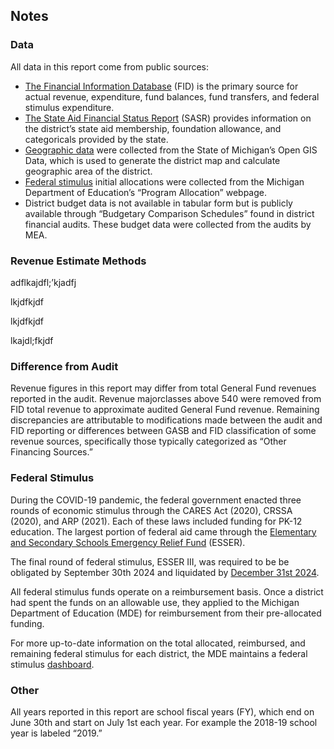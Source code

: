 ## Notes

### Data

All data in this report come from public sources:

-   [The Financial Information Database](https://www.mischooldata.org/financial-data-files/) (FID) is the primary source for actual revenue, expenditure, fund balances, fund transfers, and federal stimulus expenditure.
-   [The State Aid Financial Status Report](https://mdoe.state.mi.us/samspublic/Home/StatusReport) (SASR) provides information on the district's state aid membership, foundation allowance, and categoricals provided by the state.
-   [Geographic data](https://gis-michigan.opendata.arcgis.com/) were collected from the State of Michigan's Open GIS Data, which is used to generate the district map and calculate geographic area of the district.
-   [Federal stimulus](https://www.michigan.gov/mde/services/school-performance-supports/educational-supports/tools-and-resources/program-allocations) initial allocations were collected from the Michigan Department of Education's "Program Allocation" webpage.
-   District budget data is not available in tabular form but is publicly available through "Budgetary Comparison Schedules" found in district financial audits. These budget data were collected from the audits by MEA.

### Revenue Estimate Methods

adflkajdfl;'kjadfj

lkjdfkjdf

lkjdfkjdf

lkajdl;fkjdf

### Difference from Audit

Revenue figures in this report may differ from total General Fund revenues reported in the audit. Revenue majorclasses above 540 were removed from FID total revenue to approximate audited General Fund revenue. Remaining discrepancies are attributable to modifications made between the audit and FID reporting or differences between GASB and FID classification of some revenue sources, specifically those typically categorized as "Other Financing Sources."

### Federal Stimulus

During the COVID-19 pandemic, the federal government enacted three rounds of economic stimulus through the CARES Act (2020), CRSSA (2020), and ARP (2021). Each of these laws included funding for PK-12 education. The largest portion of federal aid came through the [Elementary and Secondary Schools Emergency Relief Fund](https://www.ed.gov/grants-and-programs/formula-grants/response-formula-grants/covid-19-emergency-relief-grants/elementary-and-secondary-school-emergency-relief-fund) (ESSER).

The final round of federal stimulus, ESSER III, was required to be be obligated by September 30th 2024 and liquidated by [December 31st 2024](https://www.michigan.gov/-/media/Project/Websites/mde/2021/10/15/ARP_ESSER_III_and_Section_11t.pdf?rev=3af18132fe384c7f823daa8331f98ec9).

All federal stimulus funds operate on a reimbursement basis. Once a district had spent the funds on an allowable use, they applied to the Michigan Department of Education (MDE) for reimbursement from their pre-allocated funding.

For more up-to-date information on the total allocated, reimbursed, and remaining federal stimulus for each district, the MDE maintains a federal stimulus [dashboard](https://www.michigan.gov/mde/services/financial-management/grants/cares-act-grant-information/covid-19-spend-dashboard).

### Other

All years reported in this report are school fiscal years (FY), which end on June 30th and start on July 1st each year. For example the 2018-19 school year is labeled "2019."
